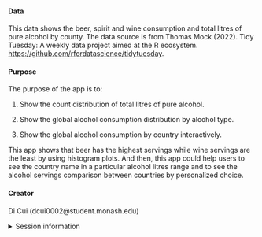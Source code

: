 
#### Data

This data shows the beer, spirit and wine consumption and total litres of pure alcohol by county. The data source is from Thomas Mock (2022). Tidy Tuesday: A weekly data project aimed at the R ecosystem. [https://github.com/rfordatascience/tidytuesday](https://github.com/rfordatascience/tidytuesday).



#### Purpose

The purpose of the app is to:

1. Show the count distribution of total litres of pure alcohol.

2. Show the global alcohol consumption distribution by alcohol type.

3. Show the global alcohol consumption by country interactively.

This app shows that beer has the highest servings while wine servings are the least by using histogram plots. And then, this app could help users to see the country name in a particular alcohol litres range and to see the alcohol servings comparison between countries by personalized choice.

#### Creator

Di Cui (dcui0002@student.monash.edu)

<details>
<summary>Session information</summary>
```r
sessioninfo::session_info()
```
</details>
